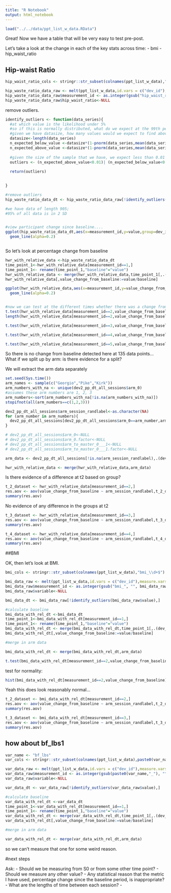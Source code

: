 ```yaml
---
title: "R Notebook"
output: html_notebook
---
```


```r

load("../../data/ppt_list_w_data.RData")
```

 
 Great! Now we have a table that will be very easy to test pre-post.
 
 Let's take a look at the change in each of the key stats across time:
  - bmi
  - hip_waist_ratio
 
 
 
## Hip-waist Ratio
 
 
```r
hip_waist_ratio_cols <- stringr::str_subset(colnames(ppt_list_w_data),"hip_waist_ratio_\\d+$")

hip_waste_ratio_data_raw <- melt(ppt_list_w_data,id.vars = c("dev_id"),measure.vars = hip_waist_ratio_cols,variable.name = "hip_waist_ratio")
hip_waste_ratio_data_raw$measurement_id <- as.integer(gsub("hip_waist_ratio_", "", hip_waste_ratio_data_raw$hip_waist_ratio))
hip_waste_ratio_data_raw$hip_waist_ratio<-NULL


```

remove outliers.
```r

identify_outliers <- function(data_series){
  #at which value is the likelihood under 5%
  #so if this is normally distributed, what do we expect at the 99th percentile?
  #given we have datasize, how many values would we expect to find above each level?
  datasize<-length(data_series)
  n_expected_below_value <-datasize*(1-pnorm(data_series,mean(data_series,na.rm = TRUE),sd(data_series,na.rm = TRUE)))
  n_expected_above_value <-datasize*(1-pnorm(data_series,mean(data_series,na.rm = TRUE),sd(data_series,na.rm = TRUE)))
  
  #given the size of the sample that we have, we expect less than 0.01 (not 1% but 0.01) values outside of this range.
  outliers <- (n_expected_above_value<0.01)| (n_expected_below_value<0.01)
  
  return(outliers)
  

}

#remove outliers
hip_waste_ratio_data_dt <- hip_waste_ratio_data_raw[!identify_outliers(hip_waste_ratio_data_raw$value),]

#we have data of length 905;
#95% of all data is in 2 SD


#view participant change since baseline....
ggplot(hip_waste_ratio_data_dt,aes(x=measurement_id,y=value,group=dev_id))+
  geom_line(alpha=0.2)



```




So let's look at percentage change from baseline

```r
hwr_with_relative_data <-hip_waste_ratio_data_dt
time_point_1<-hwr_with_relative_data[measurement_id==1,]
time_point_1<- rename(time_point_1,"baseline"="value")
hwr_with_relative_data <- merge(hwr_with_relative_data,time_point_1[,.(dev_id,baseline)],by="dev_id")
hwr_with_relative_data[,value_change_from_baseline:=value/baseline]

ggplot(hwr_with_relative_data,aes(x=measurement_id,y=value_change_from_baseline,group=dev_id))+
  geom_line(alpha=0.2)



```

 
```r
#now we can test at the different times whether there was a change from baseline....
t.test(hwr_with_relative_data[measurement_id==2,value_change_from_baseline]-1)
length(hwr_with_relative_data[measurement_id==2,value_change_from_baseline])

t.test(hwr_with_relative_data[measurement_id==3,value_change_from_baseline]-1)

t.test(hwr_with_relative_data[measurement_id==4,value_change_from_baseline]-1)

t.test(hwr_with_relative_data[measurement_id==5,value_change_from_baseline]-1)
```

So there is no change from baseline detected here at 135 data points...
What if we split up by arm: is there evidence for a split?

We will extract the arm data separately


```r
set.seed(Sys.time())
arm_names <- sample(c("Georgio","Pike","Kirk"))
arm_numbers_with_na <- unique(dev2_pp_dt_all_sessions$arm_0)
#assumes these arm numbers are 1, 2, 3
arm_numbers<-sort(arm_numbers_with_na[!is.na(arm_numbers_with_na)])
stopifnot(all(arm_numbers==c(1,2,3)))

dev2_pp_dt_all_sessions$arm_session_randlabel<-as.character(NA)
for (arm_number in arm_numbers){
  dev2_pp_dt_all_sessions[dev2_pp_dt_all_sessions$arm_0==arm_number,arm_session_randlabel:=arm_names[arm_number]]
}

# dev2_pp_dt_all_sessions$arm_0<-NULL
# dev2_pp_dt_all_sessions$arm_0.factor<-NULL
# dev2_pp_dt_all_sessions$arm_to_master_0___1<-NULL
# dev2_pp_dt_all_sessions$arm_to_master_0___1.factor<-NULL

arm_data <- dev2_pp_dt_all_sessions[!is.na(arm_session_randlabel),.(dev_id,arm_session_randlabel)]

```



```r
hwr_with_relative_data <- merge(hwr_with_relative_data,arm_data)
```

Is there evidence of a difference at t2 based on group?

```r
t_2_dataset <- hwr_with_relative_data[measurement_id==2,]
res.aov <- aov(value_change_from_baseline ~ arm_session_randlabel,t_2_dataset)
summary(res.aov)
```

No evidence of any difference in the groups at t2

```r
t_3_dataset <- hwr_with_relative_data[measurement_id==3,]
res.aov <- aov(value_change_from_baseline ~ arm_session_randlabel,t_3_dataset)
summary(res.aov)
```


```r
t_4_dataset <- hwr_with_relative_data[measurement_id==4,]
res.aov <- aov(value_change_from_baseline ~ arm_session_randlabel,t_4_dataset)
summary(res.aov)
```

##BMI

OK, then let's look at BMI.



```r
bmi_cols <- stringr::str_subset(colnames(ppt_list_w_data),"bmi_\\d+$")

bmi_data_raw <- melt(ppt_list_w_data,id.vars = c("dev_id"),measure.vars = bmi_cols)
bmi_data_raw$measurement_id <- as.integer(gsub("bmi_", "", bmi_data_raw$variable))
bmi_data_raw$variable<-NULL

bmi_data_dt <- bmi_data_raw[!identify_outliers(bmi_data_raw$value),]

#calculate baseline
bmi_data_with_rel_dt <-bmi_data_dt
time_point_1<-bmi_data_with_rel_dt[measurement_id==1,]
time_point_1<- rename(time_point_1,"baseline"="value")
bmi_data_with_rel_dt <- merge(bmi_data_with_rel_dt,time_point_1[,.(dev_id,baseline)],by="dev_id")
bmi_data_with_rel_dt[,value_change_from_baseline:=value/baseline]

#merge in arm data

bmi_data_with_rel_dt <- merge(bmi_data_with_rel_dt,arm_data)
```


```r
t.test(bmi_data_with_rel_dt[measurement_id==2,value_change_from_baseline]-1)
```


test for normality:

```r
hist(bmi_data_with_rel_dt[measurement_id==2,value_change_from_baseline])
```

Yeah this does look reasonably normal...





```r
t_2_dataset <- bmi_data_with_rel_dt[measurement_id==2,]
res.aov <- aov(value_change_from_baseline ~ arm_session_randlabel,t_2_dataset)
summary(res.aov)

t_3_dataset <- bmi_data_with_rel_dt[measurement_id==3,]
res.aov <- aov(value_change_from_baseline ~ arm_session_randlabel,t_3_dataset)
summary(res.aov)
```




## how about bf_lbs1


```r
var_name <- "bf_lbs"
var_cols <- stringr::str_subset(colnames(ppt_list_w_data),paste0(var_name,"_\\d+$"))

var_data_raw <- melt(ppt_list_w_data,id.vars = c("dev_id"),measure.vars = var_cols)
var_data_raw$measurement_id <- as.integer(gsub(paste0(var_name,"_"), "", var_data_raw$variable))
var_data_raw$variable<-NULL

var_data_dt <- var_data_raw[!identify_outliers(var_data_raw$value),]

#calculate baseline
var_data_with_rel_dt <-var_data_dt
time_point_1<-var_data_with_rel_dt[measurement_id==1,]
time_point_1<- rename(time_point_1,"baseline"="value")
var_data_with_rel_dt <- merge(var_data_with_rel_dt,time_point_1[,.(dev_id,baseline)],by="dev_id")
var_data_with_rel_dt[,value_change_from_baseline:=value/baseline]

#merge in arm data

var_data_with_rel_dt <- merge(var_data_with_rel_dt,arm_data)
```





so we can't measure that one for some weird reason.

#next steps

Ask:
 - Should we be measuring from S0 or from some other time point?
 - Should we measure any other value?
 - Any statistical reason that the metric I have used, percentage change since the baseline period, is inappropriate?
 - What are the lengths of time between each session?
 - 






